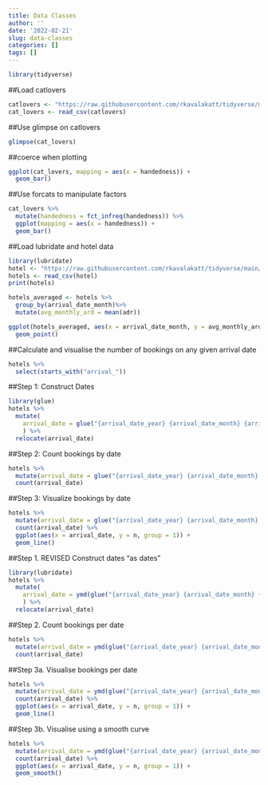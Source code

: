 ```yaml
---
title: Data Classes
author: ''
date: '2022-02-21'
slug: data-classes
categories: []
tags: []
---
```

```r
library(tidyverse)
```

##Load catlovers
```r
catlovers <- "https://raw.githubusercontent.com/rkavalakatt/tidyverse/main/cat-lovers.csv"
cat_lovers <- read_csv(catlovers)
```

##Use glimpse on catlovers
```r
glimpse(cat_lovers)

```
##coerce when plotting
```r
ggplot(cat_lovers, mapping = aes(x = handedness)) +
  geom_bar()
```
##Use forcats to manipulate factors
```r
cat_lovers %>%
  mutate(handedness = fct_infreq(handedness)) %>%
  ggplot(mapping = aes(x = handedness)) +
  geom_bar()
```
##Load lubridate and hotel data
```r
library(lubridate)
hotel <- "https://raw.githubusercontent.com/rkavalakatt/tidyverse/main/hotels.csv"
hotels <- read_csv(hotel)
print(hotels)

hotels_averaged <- hotels %>%
  group_by(arrival_date_month)%>%
  mutate(avg_monthly_ard = mean(adr))

ggplot(hotels_averaged, aes(x = arrival_date_month, y = avg_monthly_ard)) +
  geom_point()

```
##Calculate and visualise the number of bookings on any given arrival date
```r
hotels %>%
  select(starts_with("arrival_"))
```
##Step 1: Construct Dates
```r
library(glue)
hotels %>%
  mutate(
    arrival_date = glue("{arrival_date_year} {arrival_date_month} {arrival_date_day_of_month}")
    ) %>% 
  relocate(arrival_date)
```
##Step 2: Count bookings by date
```r
hotels %>%
  mutate(arrival_date = glue("{arrival_date_year} {arrival_date_month} {arrival_date_day_of_month}")) %>%
  count(arrival_date)
```
##Step 3: Visualize bookings by date 
```r
hotels %>%
  mutate(arrival_date = glue("{arrival_date_year} {arrival_date_month} {arrival_date_day_of_month}")) %>%
  count(arrival_date) %>%
  ggplot(aes(x = arrival_date, y = n, group = 1)) +
  geom_line()
```
##Step 1. REVISED Construct dates "as dates"
```r
library(lubridate)
hotels %>%
  mutate(
    arrival_date = ymd(glue("{arrival_date_year} {arrival_date_month} {arrival_date_day_of_month}"))
    ) %>% 
  relocate(arrival_date)
```
##Step 2. Count bookings per date
```r
hotels %>%
  mutate(arrival_date = ymd(glue("{arrival_date_year} {arrival_date_month} {arrival_date_day_of_month}"))) %>% 
  count(arrival_date)
```
##Step 3a. Visualise bookings per date
```r
hotels %>%
  mutate(arrival_date = ymd(glue("{arrival_date_year} {arrival_date_month} {arrival_date_day_of_month}"))) %>% 
  count(arrival_date) %>%
  ggplot(aes(x = arrival_date, y = n, group = 1)) +
  geom_line()
```
##Step 3b. Visualise using a smooth curve
```r
hotels %>%
  mutate(arrival_date = ymd(glue("{arrival_date_year} {arrival_date_month} {arrival_date_day_of_month}"))) %>% 
  count(arrival_date) %>%
  ggplot(aes(x = arrival_date, y = n, group = 1)) +
  geom_smooth()
```




